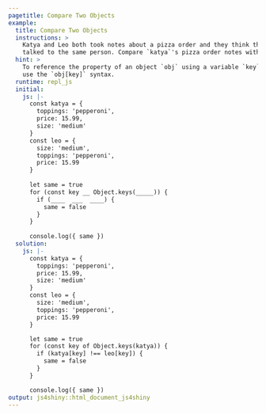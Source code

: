 ```yaml
---
pagetitle: Compare Two Objects
example:
  title: Compare Two Objects
  instructions: > 
    Katya and Leo both took notes about a pizza order and they think they
    talked to the same person. Compare `katya`'s pizza order notes with `leo`'s.
  hint: > 
    To reference the property of an object `obj` using a variable `key`, 
    use the `obj[key]` syntax.
  runtime: repl_js
  initial:
    js: |-
      const katya = {
        toppings: 'pepperoni',
        price: 15.99,
        size: 'medium'
      }
      const leo = {
        size: 'medium',
        toppings: 'pepperoni',
        price: 15.99
      }
    
      let same = true
      for (const key __ Object.keys(_____)) {
        if (____  ___  ____) {
          same = false
        }
      }
    
      console.log({ same })
  solution:
    js: |-
      const katya = {
        toppings: 'pepperoni',
        price: 15.99,
        size: 'medium'
      }
      const leo = {
        size: 'medium',
        toppings: 'pepperoni',
        price: 15.99
      }

      let same = true
      for (const key of Object.keys(katya)) {
        if (katya[key] !== leo[key]) {
          same = false
        }
      }

      console.log({ same })
output: js4shiny::html_document_js4shiny
---
```

